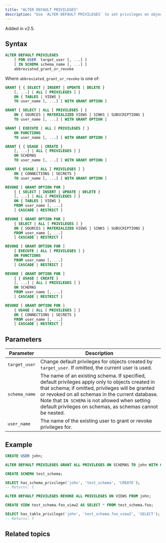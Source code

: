 ```yaml
---
title: "ALTER DEFAULT PRIVILEGES"
description: "Use `ALTER DEFAULT PRIVILEGES` to set privileges on objects created in the future, such as tables, views, sources, sinks, functions, schemas, and more. This removes the need to run `GRANT` or `REVOKE` manually each time a new object is created."
---
```


<Note>
Added in v2.5.
</Note>

## Syntax

```sql
ALTER DEFAULT PRIVILEGES
    [ FOR USER  target_user [, ...] ]
    [ IN SCHEMA schema_name [, ...] ]
    abbreviated_grant_or_revoke
```

Where `abbreviated_grant_or_revoke` is one of:

```sql
GRANT { { SELECT | INSERT | UPDATE | DELETE }
    [, ...] | ALL [ PRIVILEGES ] }
    ON { TABLES | VIEWS }
    TO user_name [, ...] [ WITH GRANT OPTION ]

GRANT { SELECT | ALL [ PRIVILEGES ] }
    ON { SOURCES | MATERIALIZED VIEWS | SINKS | SUBSCRIPTIONS }
    TO user_name [, ...] [ WITH GRANT OPTION ]

GRANT { EXECUTE | ALL [ PRIVILEGES ] }
    ON FUNCTIONS
    TO user_name [, ...] [ WITH GRANT OPTION ]

GRANT { { USAGE | CREATE }
    [, ...] | ALL [ PRIVILEGES ] }
    ON SCHEMAS
    TO user_name [, ...] [ WITH GRANT OPTION ]

GRANT { USAGE | ALL [ PRIVILEGES ] }
    ON { CONNECTIONS | SECRETS }
    TO user_name [, ...] [ WITH GRANT OPTION ]

REVOKE [ GRANT OPTION FOR ]
    { { SELECT | INSERT | UPDATE | DELETE }
    [, ...] | ALL [ PRIVILEGES ] }
    ON { TABLES | VIEWS }
    FROM user_name [, ...]
    [ CASCADE | RESTRICT ]

REVOKE [ GRANT OPTION FOR ]
    { SELECT | ALL [ PRIVILEGES ] }
    ON { SOURCES | MATERIALIZED VIEWS | SINKS | SUBSCRIPTIONS }
    FROM user_name [, ...]
    [ CASCADE | RESTRICT ]

REVOKE [ GRANT OPTION FOR ]
    { EXECUTE | ALL [ PRIVILEGES ] }
    ON FUNCTIONS
    FROM user_name [, ...]
    [ CASCADE | RESTRICT ]

REVOKE [ GRANT OPTION FOR ]
    { { USAGE | CREATE }
    [, ...] | ALL [ PRIVILEGES ] }
    ON SCHEMAS
    FROM user_name [, ...]
    [ CASCADE | RESTRICT ]

REVOKE [ GRANT OPTION FOR ]
    { USAGE | ALL [ PRIVILEGES ] }
    ON { CONNECTIONS | SECRETS }
    FROM user_name [, ...]
    [ CASCADE | RESTRICT ]
```

## Parameters

| Parameter     | Description |
|---------------|-------------|
| `target_user` | Change default privileges for objects created by `target_user`. If omitted, the current user is used. |
| `schema_name` | The name of an existing schema. If specified, default privileges apply only to objects created in that schema; if omitted, privileges will be granted or revoked on all schemas in the current database. Note that `IN SCHEMA` is not allowed when setting default privileges on schemas, as schemas cannot be nested. |
| `user_name`   | The name of the existing user to grant or revoke privileges for. |


## Example

```sql Grant privileges on schemas
CREATE USER john;

ALTER DEFAULT PRIVILEGES GRANT ALL PRIVILEGES ON SCHEMAS TO john WITH GRANT OPTION;

CREATE SCHEMA test_schema;

SELECT has_schema_privilege('john', 'test_schema', 'CREATE');
-- Returns: t
```

```sql Revoke privileges on views
ALTER DEFAULT PRIVILEGES REVOKE ALL PRIVILEGES ON VIEWS FROM john;

CREATE VIEW test_schema.foo_view2 AS SELECT * FROM test_schema.foo;

SELECT has_table_privilege('john', 'test_schema.foo_view2', 'SELECT');
-- Returns: f
```

## Related topics

<CardGroup>
  <Card title="GRANT" icon="key" href="/sql/commands/sql-grant"
  iconType="solid" horizontal/>
  <Card title="REVOKE" icon="ban" href="/sql/commands/sql-revoke" iconType="solid"horizontal/>
</CardGroup>